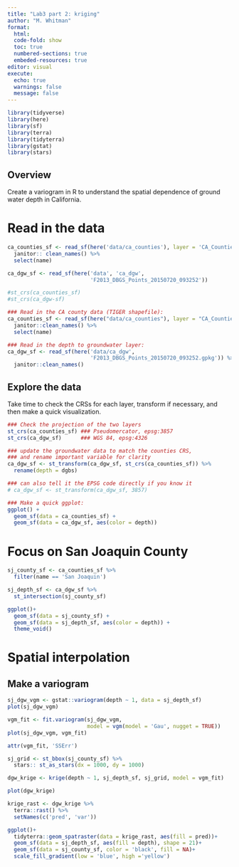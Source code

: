 ```yaml
---
title: "Lab3 part 2: kriging"
author: "M. Whitman"
format: 
  html:
  code-fold: show
  toc: true
  numbered-sections: true
  embeded-resources: true 
editor: visual
execute: 
  echo: true
  warnings: false
  message: false
---
```

```r
library(tidyverse)
library(here)
library(sf)
library(terra)
library(tidyterra)
library(gstat)
library(stars)
```

## Overview 

Create a variogram in R to understand the spatial dependence of ground water depth in California.

# Read in the data
```r
ca_counties_sf <- read_sf(here('data/ca_counties'), layer = 'CA_Counties_TIGER2016') %>% 
  janitor:: clean_names() %>% 
  select(name)

ca_dgw_sf <- read_sf(here('data', 'ca_dgw',
                          'F2013_DBGS_Points_20150720_093252'))
```

```r
#st_crs(ca_counties_sf)
#st_crs(ca_dgw-sf)

### Read in the CA county data (TIGER shapefile):
ca_counties_sf <- read_sf(here("data/ca_counties"), layer = "CA_Counties_TIGER2016") %>% 
  janitor::clean_names() %>% 
  select(name)

### Read in the depth to groundwater layer: 
ca_dgw_sf <- read_sf(here('data/ca_dgw', 
                          'F2013_DBGS_Points_20150720_093252.gpkg')) %>% 
  janitor::clean_names()

```
## Explore the data

Take time to check the CRSs for each layer, transform if necessary, and then make a quick visualization.

```r
### Check the projection of the two layers
st_crs(ca_counties_sf) ### Pseudomercator, epsg:3857
st_crs(ca_dgw_sf)      ### WGS 84, epsg:4326

### update the groundwater data to match the counties CRS,
### and rename important variable for clarity
ca_dgw_sf <- st_transform(ca_dgw_sf, st_crs(ca_counties_sf)) %>%
  rename(depth = dgbs)

### can also tell it the EPSG code directly if you know it
# ca_dgw_sf <- st_transform(ca_dgw_sf, 3857)

### Make a quick ggplot:
ggplot() +
  geom_sf(data = ca_counties_sf) +
  geom_sf(data = ca_dgw_sf, aes(color = depth))
```
# Focus on San Joaquin County
```r
sj_county_sf <- ca_counties_sf %>% 
  filter(name == 'San Joaquin')

sj_depth_sf <- ca_dgw_sf %>% 
  st_intersection(sj_county_sf)

ggplot()+
  geom_sf(data = sj_county_sf) +
  geom_sf(data = sj_depth_sf, aes(color = depth)) +
  theme_void()
```
# Spatial interpolation

## Make a variogram
```r
sj_dgw_vgm <- gstat::variogram(depth ~ 1, data = sj_depth_sf)
plot(sj_dgw_vgm)

vgm_fit <- fit.variogram(sj_dgw_vgm,
                         model = vgm(model = 'Gau', nugget = TRUE))
plot(sj_dgw_vgm, vgm_fit)

attr(vgm_fit, 'SSErr')
```

```r
sj_grid <- st_bbox(sj_county_sf) %>% 
  stars:: st_as_stars(dx = 1000, dy = 1000)

dgw_krige <- krige(depth ~ 1, sj_depth_sf, sj_grid, model = vgm_fit)

plot(dgw_krige)
```

```r
krige_rast <- dgw_krige %>% 
  terra::rast() %>% 
  setNames(c('pred', 'var'))

ggplot()+ 
  tidyterra::geom_spatraster(data = krige_rast, aes(fill = pred))+
  geom_sf(data = sj_depth_sf, aes(fill = depth), shape = 21)+
  geom_sf(data = sj_county_sf, color = 'black', fill = NA)+
  scale_fill_gradient(low = 'blue', high ='yellow')
```














